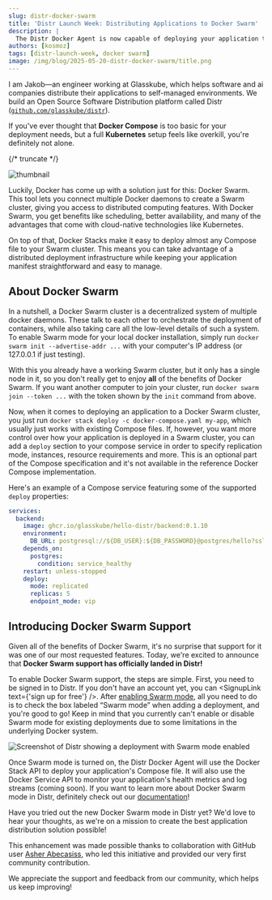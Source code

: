 ```yaml
---
slug: distr-docker-swarm
title: 'Distr Launch Week: Distributing Applications to Docker Swarm'
description: |
  The Distr Docker Agent is now capable of deploying your application to a Docker Swarm cluster using the Docker Stack API.
authors: [kosmoz]
tags: [distr-launch-week, docker swarm]
image: /img/blog/2025-05-20-distr-docker-swarm/title.png
---
```



I am Jakob—an engineer working at Glasskube, which helps software and ai companies distribute their applications to self-managed environments.
We build an Open Source Software Distribution platform called Distr ([`github.com/glasskube/distr`](https://github.com/glasskube/distr)).

If you've ever thought that **Docker Compose** is too basic for your deployment needs, but a full **Kubernetes** setup feels like overkill, you're definitely not alone.

{/* truncate */}

![thumbnail](/img/blog/2025-05-20-distr-docker-swarm/title.png)

Luckily, Docker has come up with a solution just for this: Docker Swarm.
This tool lets you connect multiple Docker daemons to create a Swarm cluster, giving you access to distributed computing features.
With Docker Swarm, you get benefits like scheduling, better availability, and many of the advantages that come with cloud-native technologies like Kubernetes.

On top of that, Docker Stacks make it easy to deploy almost any Compose file to your Swarm cluster.
This means you can take advantage of a distributed deployment infrastructure while keeping your application manifest straightforward and easy to manage.

## About Docker Swarm

In a nutshell, a Docker Swarm cluster is a decentralized system of multiple docker daemons.
These talk to each other to orchestrate the deployment of containers, while also taking care all the low-level details of such a system.
To enable Swarm mode for your local docker installation, simply run `docker swarm init --advertise-addr ...` with your computer's IP address (or 127.0.0.1 if just testing).

With this you already have a working Swarm cluster, but it only has a single node in it, so you don't really get to enjoy **all** of the benefits of Docker Swarm.
If you want another computer to join your cluster, run `docker swarm join --token ...` with the token shown by the `init` command from above.

Now, when it comes to deploying an application to a Docker Swarm cluster, you just run `docker stack deploy -c docker-compose.yaml my-app`, which usually just works with existing Compose files.
If, however, you want more control over how your application is deployed in a Swarm cluster, you can add a `deploy` section to your compose service in order to specify replication mode, instances, resource requirements and more.
This is an optional part of the Compose specification and it's not available in the reference Docker Compose implementation.

Here's an example of a Compose service featuring some of the supported `deploy` properties:

```yaml
services:
  backend:
    image: ghcr.io/glasskube/hello-distr/backend:0.1.10
    environment:
      DB_URL: postgresql://${DB_USER}:${DB_PASSWORD}@postgres/hello?sslmode=disable
    depends_on:
      postgres:
        condition: service_healthy
    restart: unless-stopped
    deploy:
      mode: replicated
      replicas: 5
      endpoint_mode: vip
```

## Introducing Docker Swarm Support

Given all of the benefits of Docker Swarm, it's no surprise that support for it was one of our most requested features.
Today, we're excited to announce that **Docker Swarm support has officially landed in Distr!**

To enable Docker Swarm support, the steps are simple.
First, you need to be signed in to Distr.
If you don't have an account yet, you can <SignupLink text={'sign up for free'} />.
After [enabling Swarm mode](#about-docker-swarm), all you need to do is to check the box labeled “Swarm mode” when adding a deployment, and you're good to go!
Keep in mind that you currently can't enable or disable Swarm mode for existing deployments due to some limitations in the underlying Docker system.

![Screenshot of Distr showing a deployment with Swarm mode enabled](/img/blog/2025-05-20-distr-docker-swarm/swarm-mode-screenshot.png)

Once Swarm mode is turned on, the Distr Docker Agent will use the Docker Stack API to deploy your application's Compose file.
It will also use the Docker Service API to monitor your application's health metrics and log streams (coming soon).
If you want to learn more about Docker Swarm mode in Distr, definitely check out our [documentation](https://distr.sh/docs/product/agents/#docker-swarm)!

Have you tried out the new Docker Swarm mode in Distr yet?
We'd love to hear your thoughts, as we're on a mission to create the best application distribution solution possible!

This enhancement was made possible thanks to collaboration with GitHub user [Asher Abecasiss](https://github.com/asherAbecasiss),
who led this initiative and provided our very first community contribution.

We appreciate the support and feedback from our community, which helps us keep improving!

<GlossaryCTA />

